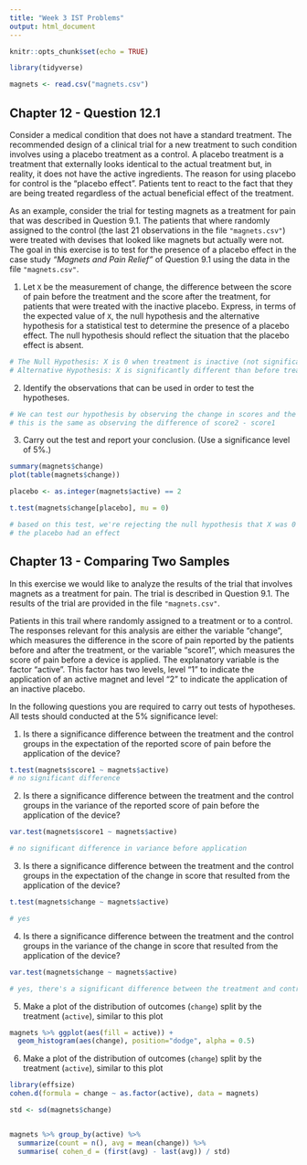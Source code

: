 ```yaml
---
title: "Week 3 IST Problems"
output: html_document
---
```


```r
knitr::opts_chunk$set(echo = TRUE)

library(tidyverse)

magnets <- read.csv("magnets.csv")
```

## Chapter 12 - Question 12.1

Consider a medical condition that does not have a standard treatment. The recommended design of a clinical trial for a new treatment to such condition involves using a placebo treatment as a control. A placebo treatment is a treatment that externally looks identical to the actual treatment but, in reality, it does not have the active ingredients. The reason for using placebo for control is the "placebo effect". Patients tent to react to the fact that they are being treated regardless of the actual beneficial effect of the treatment.

As an example, consider the trial for testing magnets as a treatment for pain that was described in Question 9.1. The patients that where randomly assigned to the control (the last 21 observations in the file `"magnets.csv"`) were treated with devises that looked like magnets but actually were not. The goal in this exercise is to test for the presence of a placebo effect in the case study _"Magnets and Pain Relief"_ of Question 9.1 using the data in the file `"magnets.csv"`.

1. Let `X` be the measurement of change, the difference between the score of pain before the treatment and the score after the treatment, for patients that were treated with the inactive placebo. Express, in terms of the expected value of `X`, the null hypothesis and the alternative hypothesis for a statistical test to determine the presence of a placebo effect. The null hypothesis should reflect the situation that the placebo effect is absent.

```r
# The Null Hypothesis: X is 0 when treatment is inactive (not significantly different) than before treatment started.
# Alternative Hypothesis: X is significantly different than before treatment started.
```

2. Identify the observations that can be used in order to test the hypotheses.

```r
# We can test our hypothesis by observing the change in scores and the difference between the active group and inactive group
# this is the same as observing the difference of score2 - score1
```

3. Carry out the test and report your conclusion. (Use a significance level of 5%.)

```r
summary(magnets$change)
plot(table(magnets$change))

placebo <- as.integer(magnets$active) == 2

t.test(magnets$change[placebo], mu = 0)

# based on this test, we're rejecting the null hypothesis that X was 0
# the placebo had an effect

```

## Chapter 13 - Comparing Two Samples

In this exercise we would like to analyze the results of the trial that involves magnets as a treatment for pain. The trial is described in Question 9.1. The results of the trial are provided in the file `"magnets.csv"`.

Patients in this trail where randomly assigned to a treatment or to a control. The responses relevant for this analysis are either the variable "change", which measures the difference in the score of pain reported by the patients before and after the treatment, or the variable "score1", which measures the score of pain before a device is applied. The explanatory variable is the factor "active". This factor has two levels, level "1" to indicate the application of an active magnet and level "2" to indicate the application of an inactive placebo.

In the following questions you are required to carry out tests of hypotheses. All tests should conducted at the 5% significance level:

1. Is there a significance difference between the treatment and the control groups in the expectation of the reported score of pain before the application of the device?

```r

t.test(magnets$score1 ~ magnets$active)
# no significant difference 

```

2. Is there a significance difference between the treatment and the control groups in the variance of the reported score of pain before the application of the device?

```r

var.test(magnets$score1 ~ magnets$active)

# no significant difference in variance before application

```

3. Is there a significance difference between the treatment and the control groups in the expectation of the change in score that resulted from the application of the device?

```r

t.test(magnets$change ~ magnets$active)

# yes

```

4. Is there a significance difference between the treatment and the control groups in the variance of the change in score that resulted from the application of the device?

```r

var.test(magnets$change ~ magnets$active)

# yes, there's a significant difference between the treatment and control

```

5. Make a plot of the distribution of outcomes (`change`) split by the treatment (`active`), similar to this plot

```r

magnets %>% ggplot(aes(fill = active)) +
  geom_histogram(aes(change), position="dodge", alpha = 0.5)

```

6. Make a plot of the distribution of outcomes (`change`) split by the treatment (`active`), similar to this plot

```r
library(effsize)
cohen.d(formula = change ~ as.factor(active), data = magnets)

std <- sd(magnets$change)


magnets %>% group_by(active) %>%
  summarize(count = n(), avg = mean(change)) %>%
  summarise( cohen_d = (first(avg) - last(avg)) / std)


```